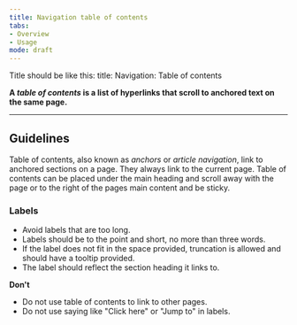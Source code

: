 ```yaml
---
title: Navigation table of contents
tabs: 
- Overview
- Usage
mode: draft
---
```


Title should be like this: 
title: Navigation: Table of contents


**A *table of contents* is a list of hyperlinks that scroll to anchored text on the same page.**
<!--One to two sentences as an introduction to the component-->

***

## Guidelines
<!--List how to use it, sizes, widths, grid interactions, color allowances -->

Table of contents, also known as *anchors* or *article navigation*, link to anchored sections on a page.  They always link to the current page. Table of contents can be placed under the main heading and scroll away with the page or to the right of the pages main content and be sticky. 


### Labels

* Avoid labels that are too long. 
* Labels should be to the point and short, no more than three words. 
* If the label does not fit in the space provided, truncation is allowed and should have a tooltip provided.
* The label should reflect the section heading it links to.


**Don't**
<!--Bullet point list if needed -->

* Do not use table of contents to link to other pages. 
* Do not use saying like "Click here" or "Jump to" in labels. 

<Embed url="https://www.figma.com/file/0bGXR2sCwMVSDNyyzu5BXrO5/Desktop-UI?node-id=1687%3A448" />
